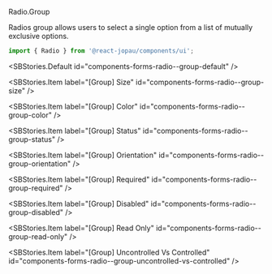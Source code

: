 
<SBTitle>Radio.Group</SBTitle>

<SBDescription>
  Radios group allows users to select a single option from a list of mutually exclusive options.
</SBDescription>

```jsx dark
import { Radio } from '@react-jopau/components/ui';
```

<SBStories.Default id="components-forms-radio--group-default" />

<SBArgsTable component={Radio.Group} />

<SBStories>
<SBStories.Item label="[Group] Label" id="components-forms-radio--group-label" />

<SBStories.Item label="[Group] Size" id="components-forms-radio--group-size" />

<SBStories.Item label="[Group] Color" id="components-forms-radio--group-color" />

<SBStories.Item label="[Group] Status" id="components-forms-radio--group-status" />

<SBStories.Item label="[Group] Orientation" id="components-forms-radio--group-orientation" />

<SBStories.Item label="[Group] Required" id="components-forms-radio--group-required" />

<SBStories.Item label="[Group] Disabled" id="components-forms-radio--group-disabled" />

<SBStories.Item label="[Group] Read Only" id="components-forms-radio--group-read-only" />

<SBStories.Item label="[Group] Uncontrolled Vs Controlled" id="components-forms-radio--group-uncontrolled-vs-controlled" />
</SBStories>
